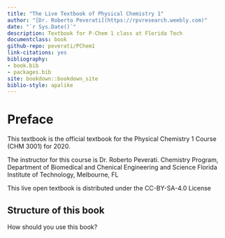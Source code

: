```yaml
--- 
title: "The Live Textbook of Physical Chemistry 1"
author: "[Dr. Roberto Peverati](https://rpvresearch.weebly.com)"
date: "`r Sys.Date()`"
description: Textbook for P-Chem 1 class at Florida Tech
documentclass: book
github-repo: peverati/PChem1
link-citations: yes
bibliography:
- book.bib
- packages.bib
site: bookdown::bookdown_site
biblio-style: apalike
---
```


# Preface {-}
This textbook is the official textbook for the Physical Chemistry 1 Course (CHM 3001) for 2020.

The instructor for this course is Dr. Roberto Peverati.
Chemistry Program, Department of Biomedical and Chenical Engineering and Science
Florida Institute of Technology, Melbourne, FL

This live open textbook is distributed under the CC-BY-SA-4.0 License


## Structure of this book {-}
How should you use this book? 




